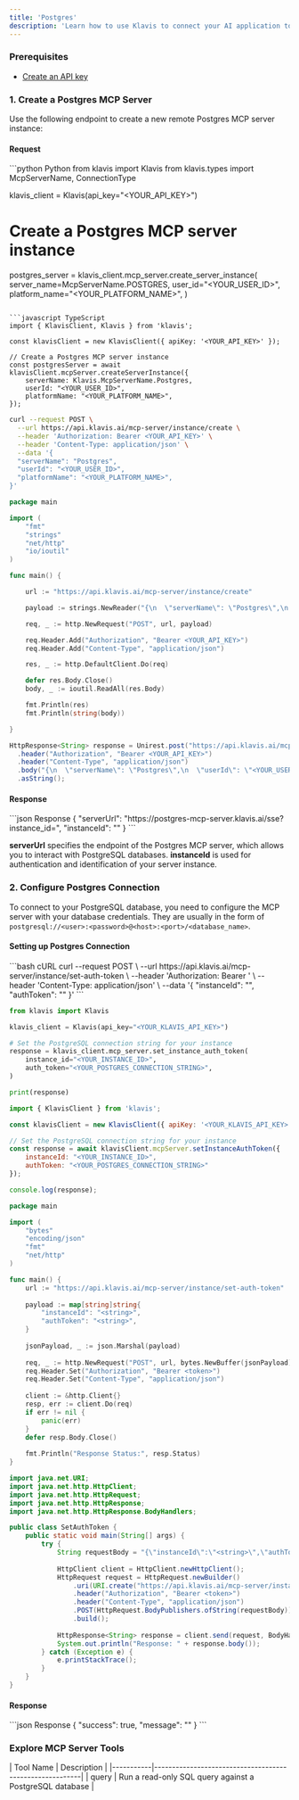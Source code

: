 ```yaml
---
title: 'Postgres'
description: 'Learn how to use Klavis to connect your AI application to Postgres MCP Server'
---
```




### Prerequisites

- [Create an API key](https://www.klavis.ai/home/api-keys)

### 1. Create a Postgres MCP Server

Use the following endpoint to create a new remote Postgres MCP server instance:

#### Request
<CodeGroup>
```python Python
from klavis import Klavis
from klavis.types import McpServerName, ConnectionType

klavis_client = Klavis(api_key="<YOUR_API_KEY>")

# Create a Postgres MCP server instance
postgres_server = klavis_client.mcp_server.create_server_instance(
    server_name=McpServerName.POSTGRES,
    user_id="<YOUR_USER_ID>",
    platform_name="<YOUR_PLATFORM_NAME>",
)
```

```javascript TypeScript
import { KlavisClient, Klavis } from 'klavis';

const klavisClient = new KlavisClient({ apiKey: '<YOUR_API_KEY>' });

// Create a Postgres MCP server instance
const postgresServer = await klavisClient.mcpServer.createServerInstance({
    serverName: Klavis.McpServerName.Postgres,
    userId: "<YOUR_USER_ID>",
    platformName: "<YOUR_PLATFORM_NAME>",
});
```

```bash cURL
curl --request POST \
  --url https://api.klavis.ai/mcp-server/instance/create \
  --header 'Authorization: Bearer <YOUR_API_KEY>' \
  --header 'Content-Type: application/json' \
  --data '{
  "serverName": "Postgres",
  "userId": "<YOUR_USER_ID>",
  "platformName": "<YOUR_PLATFORM_NAME>",
}'
```

```go Go
package main

import (
	"fmt"
	"strings"
	"net/http"
	"io/ioutil"
)

func main() {

	url := "https://api.klavis.ai/mcp-server/instance/create"

	payload := strings.NewReader("{\n  \"serverName\": \"Postgres\",\n  \"userId\": \"<YOUR_USER_ID>\",\n  \"platformName\": \"<YOUR_PLATFORM_NAME>\"\n}")

	req, _ := http.NewRequest("POST", url, payload)

	req.Header.Add("Authorization", "Bearer <YOUR_API_KEY>")
	req.Header.Add("Content-Type", "application/json")

	res, _ := http.DefaultClient.Do(req)

	defer res.Body.Close()
	body, _ := ioutil.ReadAll(res.Body)

	fmt.Println(res)
	fmt.Println(string(body))

}
```

```java Java
HttpResponse<String> response = Unirest.post("https://api.klavis.ai/mcp-server/instance/create")
  .header("Authorization", "Bearer <YOUR_API_KEY>")
  .header("Content-Type", "application/json")
  .body("{\n  \"serverName\": \"Postgres\",\n  \"userId\": \"<YOUR_USER_ID>\",\n  \"platformName\": \"<YOUR_PLATFORM_NAME>\"\n}")
  .asString();
```
</CodeGroup>

#### Response
<CodeGroup>
```json Response
{
  "serverUrl": "https://postgres-mcp-server.klavis.ai/sse?instance_id=<instance-id>",
  "instanceId": "<instance-id>"
}
```
</CodeGroup>

<Check>**serverUrl** specifies the endpoint of the Postgres MCP server, which allows you to interact with PostgreSQL databases.</Check>
<Note>**instanceId** is used for authentication and identification of your server instance.</Note>

### 2. Configure Postgres Connection

To connect to your PostgreSQL database, you need to configure the MCP server with your database credentials.
They are usually in the form of `postgresql://<user>:<password>@<host>:<port>/<database_name>`.

#### Setting up Postgres Connection

<CodeGroup>
```bash cURL
curl --request POST \
  --url https://api.klavis.ai/mcp-server/instance/set-auth-token \
  --header 'Authorization: Bearer <token>' \
  --header 'Content-Type: application/json' \
  --data '{
  "instanceId": "<string>",
  "authToken": "<string>"
}'
```

```python Python
from klavis import Klavis

klavis_client = Klavis(api_key="<YOUR_KLAVIS_API_KEY>")

# Set the PostgreSQL connection string for your instance
response = klavis_client.mcp_server.set_instance_auth_token(
    instance_id="<YOUR_INSTANCE_ID>",
    auth_token="<YOUR_POSTGRES_CONNECTION_STRING>",
)

print(response)
```

```javascript TypeScript
import { KlavisClient } from 'klavis';

const klavisClient = new KlavisClient({ apiKey: '<YOUR_KLAVIS_API_KEY>' });

// Set the PostgreSQL connection string for your instance
const response = await klavisClient.mcpServer.setInstanceAuthToken({
    instanceId: "<YOUR_INSTANCE_ID>",
    authToken: "<YOUR_POSTGRES_CONNECTION_STRING>"
});

console.log(response);
```


```go Go
package main

import (
	"bytes"
	"encoding/json"
	"fmt"
	"net/http"
)

func main() {
	url := "https://api.klavis.ai/mcp-server/instance/set-auth-token"
	
	payload := map[string]string{
		"instanceId": "<string>",
		"authToken": "<string>",
	}
	
	jsonPayload, _ := json.Marshal(payload)
	
	req, _ := http.NewRequest("POST", url, bytes.NewBuffer(jsonPayload))
	req.Header.Set("Authorization", "Bearer <token>")
	req.Header.Set("Content-Type", "application/json")
	
	client := &http.Client{}
	resp, err := client.Do(req)
	if err != nil {
		panic(err)
	}
	defer resp.Body.Close()
	
	fmt.Println("Response Status:", resp.Status)
}
```

```java Java
import java.net.URI;
import java.net.http.HttpClient;
import java.net.http.HttpRequest;
import java.net.http.HttpResponse;
import java.net.http.HttpResponse.BodyHandlers;

public class SetAuthToken {
    public static void main(String[] args) {
        try {
            String requestBody = "{\"instanceId\":\"<string>\",\"authToken\":\"<string>\"}";
            
            HttpClient client = HttpClient.newHttpClient();
            HttpRequest request = HttpRequest.newBuilder()
                .uri(URI.create("https://api.klavis.ai/mcp-server/instance/set-auth-token"))
                .header("Authorization", "Bearer <token>")
                .header("Content-Type", "application/json")
                .POST(HttpRequest.BodyPublishers.ofString(requestBody))
                .build();
                
            HttpResponse<String> response = client.send(request, BodyHandlers.ofString());
            System.out.println("Response: " + response.body());
        } catch (Exception e) {
            e.printStackTrace();
        }
    }
}
```
</CodeGroup>

#### Response
<CodeGroup>
```json Response
{
  "success": true,
  "message": "<string>"
}
```
</CodeGroup>

### Explore MCP Server Tools

<Accordion title="Tools Information">
| Tool Name | Description                                             |
|-----------|---------------------------------------------------------|
| query     | Run a read-only SQL query against a PostgreSQL database |
</Accordion>